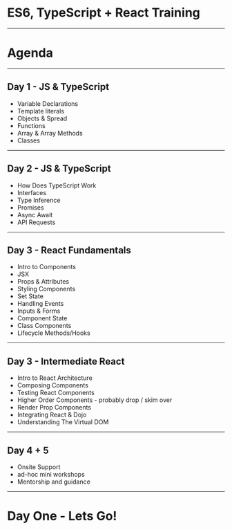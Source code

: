 

# ES6, TypeScript + React Training

---

# Agenda

---

## Day 1 - JS & TypeScript

- Variable Declarations
- Template literals
- Objects & Spread
- Functions
- Array & Array Methods
- Classes

---

## Day 2 - JS & TypeScript

- How Does TypeScript Work
- Interfaces
- Type Inference
- Promises
- Async Await
- API Requests

---

## Day 3 - React Fundamentals

- Intro to Components
- JSX
- Props & Attributes
- Styling Components
- Set State
- Handling Events
- Inputs & Forms
- Component State
- Class Components
- Lifecycle Methods/Hooks

---

## Day 3 - Intermediate React

- Intro to React Architecture
- Composing Components
- Testing React Components
- Higher Order Components - probably drop / skim over
- Render Prop Components
- Integrating React & Dojo
- Understanding The Virtual DOM

---

## Day 4 + 5

- Onsite Support
- ad-hoc mini workshops
- Mentorship and guidance

---

# Day One - Lets Go!
